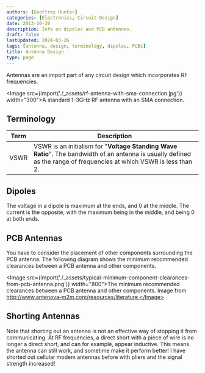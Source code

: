 ```yaml
---
authors: [Geoffrey Hunter]
categories: [Electronics, Circuit Design]
date: 2013-10-30
description: Info on dipoles and PCB antennas.
draft: false
lastUpdated: 2024-03-26
tags: [antenna, design, terminology, dipoles, PCBs]
title: Antenna Design
type: page
---
```



Antennas are an import part of any circuit design which incorporates RF frequencies.

<Image src={import('./_assets/rf-antenna-with-sma-connection.jpg')} width="300">A standard 1-3GHz RF antenna with an SMA connection.</Image>

## Terminology

| Term        | Description      |
| ----------- | ---------------- |
| VSWR        | VSWR is an initialism for "**Voltage Standing Wave Ratio**". The bandwidth of an antenna is usually defined as the range of frequencies at which VSWR is less than 2. |

## Dipoles

The voltage in a dipole is maximum at the ends, and 0 at the middle. The current is the opposite, with the maximum being in the middle, and being 0 at both ends.

## PCB Antennas

You have to consider the placement of other components surrounding the PCB antenna. The following diagram shows the minimum recommended clearances between a PCB antenna and other components.

<Image src={import('./_assets/typical-minimum-component-clearances-from-pcb-antenna.png')} width="800">The minimum recommended clearances between a PCB antenna and other components. Image from http://www.antenova-m2m.com/resources/literature.</Image>

## Shorting Antennas

Note that shorting out an antenna is not an effective way of stopping it from communicating. At RF frequencies, a direct short with a piece of wire is no longer a direct short, and can for example, appear inductive. This means the antenna can still work, and sometime make it perform better! I have shorted out cellular modem antennas before with pliers and the signal strength increased!
